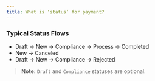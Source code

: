 ```yaml
---
title: What is ‘status’ for payment?
---
```



### Typical Status Flows

- <Badge color="gray">Draft</Badge> → <Badge color="blue">New</Badge> → <Badge color="yellow">Compliance</Badge> → <Badge color="blue">Process</Badge> → <Badge color="green">Completed</Badge>  
- <Badge color="blue">New</Badge> → <Badge color="orange">Canceled</Badge>  
- <Badge color="gray">Draft</Badge> → <Badge color="blue">New</Badge> → <Badge color="yellow">Compliance</Badge> → <Badge color="red">Rejected</Badge>  

> **Note:** `Draft` and `Compliance` statuses are optional.
